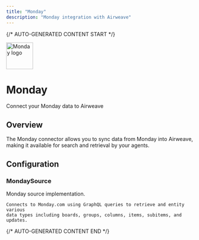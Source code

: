 ```yaml
---
title: "Monday"
description: "Monday integration with Airweave"
---
```


{/* AUTO-GENERATED CONTENT START */}

<div className="connector-header">
  <img src="icon.svg" alt="Monday logo" width="72" height="72" className="connector-icon" />
  <div className="connector-info">
    <h1>Monday</h1>
    <p>Connect your Monday data to Airweave</p>
  </div>
</div>

## Overview

The Monday connector allows you to sync data from Monday into Airweave, making it available for search and retrieval by your agents.

## Configuration


### MondaySource

Monday source implementation.

    Connects to Monday.com using GraphQL queries to retrieve and entity various
    data types including boards, groups, columns, items, subitems, and updates.



{/* AUTO-GENERATED CONTENT END */}
